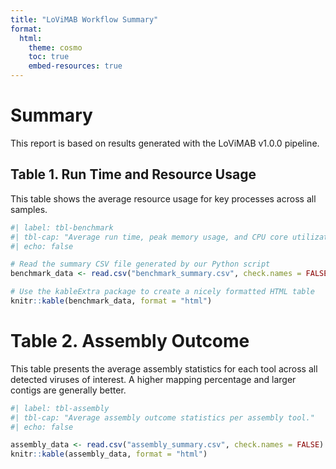 ```yaml
---
title: "LoViMAB Workflow Summary"
format:
  html:
    theme: cosmo
    toc: true
    embed-resources: true
---
```


# Summary

This report is based on results generated with the LoViMAB v1.0.0 pipeline.

## Table 1. Run Time and Resource Usage

This table shows the average resource usage for key processes across all samples.

```r
#| label: tbl-benchmark
#| tbl-cap: "Average run time, peak memory usage, and CPU core utilization for each major workflow step."
#| echo: false

# Read the summary CSV file generated by our Python script
benchmark_data <- read.csv("benchmark_summary.csv", check.names = FALSE)

# Use the kableExtra package to create a nicely formatted HTML table
knitr::kable(benchmark_data, format = "html")
```

# Table 2. Assembly Outcome

This table presents the average assembly statistics for each tool across all detected viruses of interest. A higher mapping percentage and larger contigs are generally better.

```r
#| label: tbl-assembly
#| tbl-cap: "Average assembly outcome statistics per assembly tool."
#| echo: false

assembly_data <- read.csv("assembly_summary.csv", check.names = FALSE)
knitr::kable(assembly_data, format = "html")
```